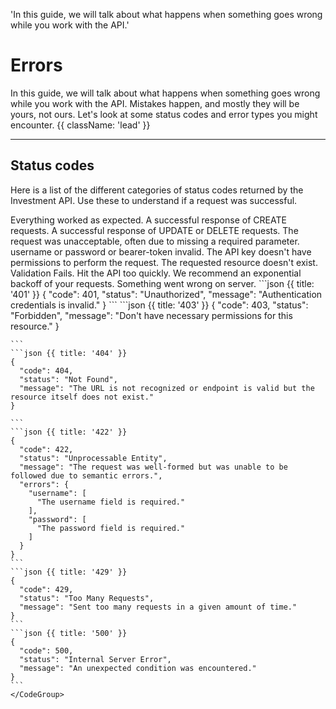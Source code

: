 
  'In this guide, we will talk about what happens when something goes wrong while you work with the API.'

# Errors

In this guide, we will talk about what happens when something goes wrong while you work with the API. Mistakes happen, and mostly they will be yours, not ours. Let's look at some status codes and error types you might encounter. {{ className: 'lead' }}

---

## Status codes

Here is a list of the different categories of status codes returned by the Investment API. Use these to understand if a request was successful.

<Row>
  <Col>
    <Properties>
      <Property name="200 - OK">
        Everything worked as expected.
      </Property>
      <Property name="201 - Created">
        A successful response of CREATE requests.
      </Property>
      <Property name="204 - No Content">
        A successful response of UPDATE or DELETE requests.
      </Property>
      <Property name="400 - Bad Request">
        The request was unacceptable, often due to missing a required parameter.
      </Property>
      <Property name="401 - Unauthorized">
        username or password or bearer-token invalid.
      </Property>
      <Property name="403 - Forbidden">
        The API key doesn't have permissions to perform the request.
      </Property>
      <Property name="404 - Not Found">
        The requested resource doesn't exist.
      </Property>
      <Property name="422 - Unprocessable Entity">
        Validation Fails.
      </Property>
      <Property name="429 - Too Many Requests">
        Hit the API too quickly. We recommend an exponential backoff of your requests.
      </Property>
      <Property name="500 - Internal Server Error">
        Something went wrong on server.
      </Property>
    </Properties>
  </Col>
  <Col sticky>
    <CodeGroup title="Error Response">
    ```json {{ title: '401' }}
    {
      "code": 401,
      "status": "Unauthorized",
      "message": "Authentication credentials is invalid."
    }
    ```
    ```json {{ title: '403' }}
    {
      "code": 403,
      "status": "Forbidden",
      "message": "Don't have necessary permissions for this resource."
    }

    ```
    ```json {{ title: '404' }}
    {
      "code": 404,
      "status": "Not Found",
      "message": "The URL is not recognized or endpoint is valid but the resource itself does not exist."
    }

    ```
    ```json {{ title: '422' }}
    {
      "code": 422,
      "status": "Unprocessable Entity",
      "message": "The request was well-formed but was unable to be followed due to semantic errors.",
      "errors": {
        "username": [
          "The username field is required."
        ],
        "password": [
          "The password field is required."
        ]
      }
    }
    ```
    ```json {{ title: '429' }}
    {
      "code": 429,
      "status": "Too Many Requests",
      "message": "Sent too many requests in a given amount of time."
    }
    ```
    ```json {{ title: '500' }}
    {
      "code": 500,
      "status": "Internal Server Error",
      "message": "An unexpected condition was encountered."
    }
    ```
    </CodeGroup>
  </Col>
</Row>